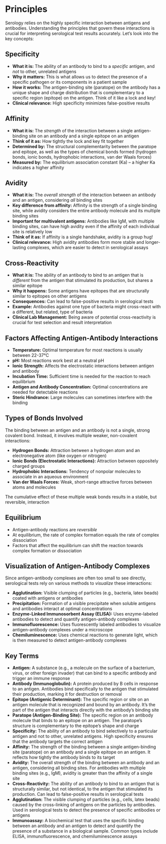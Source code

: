 # Principles {-}

Serology relies on the highly specific interaction between antigens and antibodies. Understanding the principles that govern these interactions is crucial for interpreting serological test results accurately. Let's look into the key concepts:

##  **Specificity** {-}

*   **What it is:** The ability of an antibody to bind to a *specific* antigen, and *not* to other, unrelated antigens
*   **Why it matters:** This is what allows us to detect the presence of a specific pathogen or its components in a patient sample
*   **How it works:** The antigen-binding site (paratope) on the antibody has a unique shape and charge distribution that is complementary to a specific region (epitope) on the antigen. Think of it like a lock and key!
*   **Clinical relevance:** High specificity minimizes false-positive results

##  **Affinity** {-}

*   **What it is:** The *strength* of the interaction between a single antigen-binding site on an antibody and a single epitope on an antigen
*   **Think of it as:** How tightly the lock and key fit together
*   **Determined by:** The structural complementarity between the paratope and epitope, as well as the types of chemical bonds formed (hydrogen bonds, ionic bonds, hydrophobic interactions, van der Waals forces)
*   **Measured by:** The equilibrium association constant (Ka) – a higher Ka indicates a higher affinity

##  **Avidity** {-}

*   **What it is:** The *overall strength* of the interaction between an antibody and an antigen, considering *all* binding sites
*   **Key difference from affinity:** Affinity is the strength of a single binding site, while avidity considers the entire antibody molecule and its multiple binding sites
*   **Important for multivalent antigens:** Antibodies like IgM, with multiple binding sites, can have high avidity even if the affinity of each individual site is relatively low
*   **Think of it as:** If affinity is a single handshake, avidity is a group hug!
*   **Clinical relevance:** High avidity antibodies form more stable and longer-lasting complexes, which are easier to detect in serological assays

##  **Cross-Reactivity** {-}

*   **What it is:** The ability of an antibody to bind to an antigen that is *different* from the antigen that stimulated its production, but shares a similar epitope
*   **Why it happens:** Some antigens have epitopes that are structurally similar to epitopes on other antigens
*   **Consequences:** Can lead to false-positive results in serological tests
*   **Example:** Antibodies against one type of bacteria might cross-react with a different, but related, type of bacteria
*   **Clinical Lab Management:** Being aware of potential cross-reactivity is crucial for test selection and result interpretation

##  **Factors Affecting Antigen-Antibody Interactions** {-}

*   **Temperature:** Optimal temperature for most reactions is usually between 22-37°C
*   **pH:** Most reactions work best at a neutral pH
*   **Ionic Strength:** Affects the electrostatic interactions between antigen and antibody
*   **Incubation Time:** Sufficient time is needed for the reaction to reach equilibrium
*   **Antigen and Antibody Concentration:** Optimal concentrations are needed for detectable reactions
*   **Steric Hindrance:** Large molecules can sometimes interfere with the binding

##  **Types of Bonds Involved** {-}

The binding between an antigen and an antibody is not a single, strong covalent bond. Instead, it involves multiple weaker, non-covalent interactions:

*   **Hydrogen Bonds:** Attraction between a hydrogen atom and an electronegative atom (like oxygen or nitrogen)
*   **Ionic Bonds (Electrostatic Interactions):** Attraction between oppositely charged groups
*   **Hydrophobic Interactions:** Tendency of nonpolar molecules to associate in an aqueous environment
*   **Van der Waals Forces:** Weak, short-range attractive forces between atoms and molecules

The cumulative effect of these multiple weak bonds results in a stable, but reversible, interaction

##  **Equilibrium** {-}

*   Antigen-antibody reactions are *reversible*
*   At equilibrium, the rate of complex formation equals the rate of complex dissociation
*   Factors that affect the equilibrium can shift the reaction towards complex formation or dissociation

##  **Visualization of Antigen-Antibody Complexes** {-}

Since antigen-antibody complexes are often too small to see directly, serological tests rely on various methods to *visualize* these interactions:

*   **Agglutination:** Visible clumping of particles (e.g., bacteria, latex beads) coated with antigens or antibodies
*   **Precipitation:** Formation of a visible precipitate when soluble antigens and antibodies interact at optimal concentrations
*   **Enzyme-Linked Immunosorbent Assay (ELISA):** Uses enzyme-labeled antibodies to detect and quantify antigen-antibody complexes
*   **Immunofluorescence:** Uses fluorescently labeled antibodies to visualize antigen-antibody complexes under a microscope
*   **Chemiluminescence:** Uses chemical reactions to generate light, which is then measured to detect antigen-antibody complexes

##  **Key Terms** {-}

*   **Antigen:** A substance (e.g., a molecule on the surface of a bacterium, virus, or other foreign invader) that can bind to a specific antibody and trigger an immune response
*   **Antibody (Immunoglobulin):** A protein produced by B cells in response to an antigen. Antibodies bind specifically to the antigen that stimulated their production, marking it for destruction or removal
*   **Epitope (Antigenic Determinant):** The specific region or site on an antigen molecule that is recognized and bound by an antibody. It's the part of the antigen that interacts directly with the antibody's binding site
*   **Paratope (Antigen-Binding Site):** The specific region on an antibody molecule that binds to an epitope on an antigen. The paratope's structure is complementary to the epitope's shape and charge
*   **Specificity:** The ability of an antibody to bind selectively to a particular antigen and not to other, unrelated antigens. High specificity ensures that the antibody targets the correct antigen
*   **Affinity:** The strength of the binding between a single antigen-binding site (paratope) on an antibody and a single epitope on an antigen. It reflects how tightly the antibody binds to its target
*   **Avidity:** The overall strength of the binding between an antibody and an antigen, considering all binding sites. For antibodies with multiple binding sites (e.g., IgM), avidity is greater than the affinity of a single site
*   **Cross-Reactivity:** The ability of an antibody to bind to an antigen that is structurally similar, but not identical, to the antigen that stimulated its production. Can lead to false-positive results in serological tests
*   **Agglutination:** The visible clumping of particles (e.g., cells, latex beads) caused by the cross-linking of antigens on the particles by antibodies. Used in serological tests to detect the presence of specific antibodies or antigens
*   **Immunoassay:** A biochemical test that uses the specific binding between an antibody and an antigen to detect and quantify the presence of a substance in a biological sample. Common types include ELISA, immunofluorescence, and chemiluminescence assays
